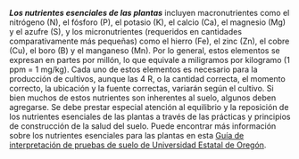 ***Los nutrientes esenciales de las plantas*** incluyen macronutrientes como el
nitrógeno (N), el fósforo (P), el potasio (K), el calcio (Ca), el magnesio (Mg)
y el azufre (S), y los micronutrientes (requeridos en cantidades
comparativamente más pequeñas) como el hierro (Fe), el zinc (Zn), el cobre (Cu),
el boro (B) y el manganeso (Mn). Por lo general, estos elementos se expresan en
partes por millón, lo que equivale a miligramos por kilogramo (1 ppm = 1 mg/kg).
Cada uno de estos elementos es necesario para la producción de cultivos, aunque
las 4 R, o la cantidad correcta, el momento correcto, la ubicación y la fuente
correctas, variarán según el cultivo. Si bien muchos de estos nutrientes son
inherentes al suelo, algunos deben agregarse. Se debe prestar especial atención
al equilibrio y la reposición de los nutrientes esenciales de las plantas a
través de las prácticas y principios de construcción de la salud del suelo.
Puede encontrar más información sobre los nutrientes esenciales para las plantas
en esta [Guía de interpretación de pruebas de suelo de
Universidad Estatal de Oregón](https://catalog.extension.oregonstate.edu/ec1478).
